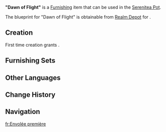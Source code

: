 {{Furnishing Infobox
|id             = 371147
|image          = Item Dawn of Flight.png
|category       = Courtyard
|subcategory    = Large Ornament
|quality        = 4
|adeptal_energy = 90
|load           = 500
|reduced_load   = 500
|description    = A floating platform made of resilient fabric and lightweight "Ashen Aratiku Wood," found around the Flower-Feather Clan.<br>The original intent for these platforms was to expand the increasingly crowded landing spaces, offering more landing options for Qucusaurs. However, due to their competitive nature and strong territorial instincts, the Qucusaurs were unwilling to abandon their familiar spots, and the platforms failed to meet their intended purpose. Fortunately, the manager of the flight trial grounds realized that these platforms could be used in another way &mdash; as destinations for novices undergoing transition training. It turns out that this has been rather effective.
|blueprint      = Realm Depot
|floatable =1 |height = 10.0
}}
'''"Dawn of Flight"''' is a [[Furnishing]] item that can be used in the [[Serenitea Pot]].

The blueprint for "Dawn of Flight" is obtainable from [[Realm Depot]] for {{Item|Realm Currency|30|x=240}}.

==Creation==
First time creation grants {{Item|Trust|24|x=90}}.
{{Recipe
|type = Creation
|time = 16h
|Ashen Aratiku Wood = 10
|Fabric = 20
|sort = Ashen Aratiku Wood;Fabric
}}

==Furnishing Sets==
{{Craft Usage}}

==Other Languages==
{{Other Languages
|en       = "Dawn of Flight"
|zhs      = 「飞行的伊始」
|zhs_rm   = 
|zht      = 「飛行的伊始」
|zht_rm   = 
|zh_tl    = 
|ja       = 「飛びたてほやほや」
|ja_rm    = "Tobitate Hoyahoya"
|ja_tl    = 
|ko       = 「비행의 시작」
|ko_tl    = 
|es       = Comienzo del vuelo
|es_tl    = Beginning of Flight
|fr       = Envolée première
|fr_tl    = First Flight
|ru       = «Начало полёта»
|ru_tl    = 
|th       = "จุดเริ่มต้นของการโบยบิน"
|th_rm    = 
|th_tl    = 
|vi       = "Khởi Đầu Vút Cao"
|vi_tl    = 
|de       = „Erste Flugversuche“
|de_tl    = "First Flight Attempts"
|id       = Awal Mula Penerbangan
|id_tl    = Beginning of Flight
|pt       = "O Começo do Voo"
|pt_tl    = 
|tr       = "Uçuş Şafağı"
|tr_tl    = 
|it       = L'inizio del volo
|it_tl    = 
}}

==Change History==
{{Change History|5.2}}

==Navigation==
{{Furnishing Navbox|exterior}}

[[fr:Envolée première]]